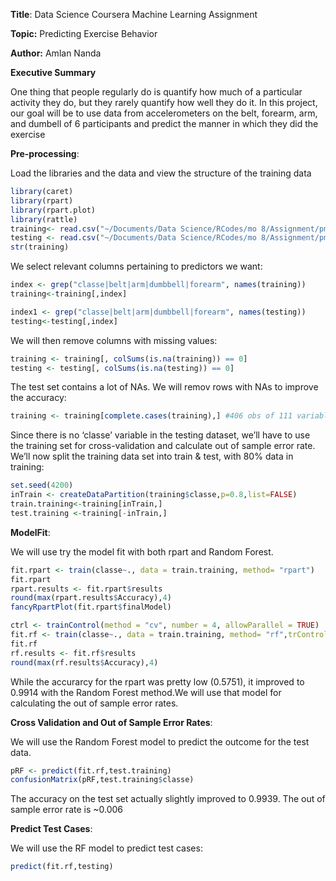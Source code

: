 **Title**: Data Science Coursera Machine Learning Assignment 

**Topic:** Predicting Exercise Behavior

**Author:** Amlan Nanda

**Executive Summary**

One thing that people regularly do is quantify how much of a particular activity they do, but they rarely quantify how well they do it. In this project, our goal will be to use data from accelerometers on the belt, forearm, arm, and dumbell of 6 participants and predict the manner in which they did the exercise

**Pre-processing**:

Load the libraries and the data and view the structure of the training data
```r
library(caret)
library(rpart) 
library(rpart.plot)
library(rattle)
training<- read.csv("~/Documents/Data Science/RCodes/mo 8/Assignment/pml-training.csv",na.strings=c(NA, "NA",""))
testing <- read.csv("~/Documents/Data Science/RCodes/mo 8/Assignment/pml-testing.csv",na.strings=c(NA, "NA",""))
str(training)
```

We select relevant columns pertaining to predictors we want:
```r
index <- grep("classe|belt|arm|dumbbell|forearm", names(training))
training<-training[,index]

index1 <- grep("classe|belt|arm|dumbbell|forearm", names(testing))
testing<-testing[,index]
```

We will then remove columns with missing values:

```r
training <- training[, colSums(is.na(training)) == 0]
testing <- testing[, colSums(is.na(testing)) == 0]
```

The test set contains a lot of NAs. We will remov rows with NAs to improve the accuracy:

```r
training <- training[complete.cases(training),] #406 obs of 111 variables
```

Since there is no 'classe' variable in the testing dataset, we'll have to use the training set for cross-validation and calculate out of sample error rate. We'll now split the training data set into train & test, with 80% data in training:

```r
set.seed(4200) 
inTrain <- createDataPartition(training$classe,p=0.8,list=FALSE)
train.training<-training[inTrain,]
test.training <-training[-inTrain,]
```

**ModelFit**:

We will use try the model fit with both rpart and Random Forest.

```r
fit.rpart <- train(classe~., data = train.training, method= "rpart")
fit.rpart
rpart.results <- fit.rpart$results
round(max(rpart.results$Accuracy),4)
fancyRpartPlot(fit.rpart$finalModel)

ctrl <- trainControl(method = "cv", number = 4, allowParallel = TRUE)
fit.rf <- train(classe~., data = train.training, method= "rf",trControl=ctrl,prof=TRUE)
fit.rf
rf.results <- fit.rf$results
round(max(rf.results$Accuracy),4)

```

While the accurarcy for the rpart was pretty low (0.5751), it improved to 0.9914 with the Random Forest method.We will use that model for calculating the out of sample error rates.

**Cross Validation and Out of Sample Error Rates**:

We will use the Random Forest model to predict the outcome for the test data.

```r
pRF <- predict(fit.rf,test.training)
confusionMatrix(pRF,test.training$classe)
```

The accuracy on the test set actually slightly improved to 0.9939. 
The out of sample error rate is ~0.006

**Predict Test Cases**:

We will use the RF model to predict test cases:

```r
predict(fit.rf,testing)
```

